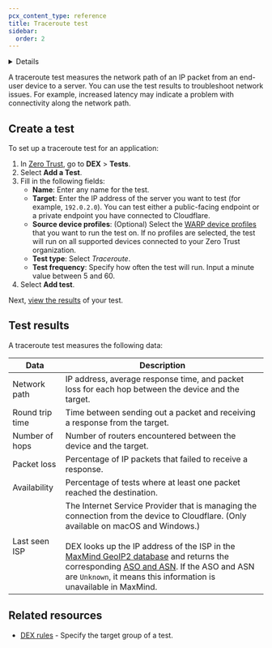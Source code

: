 ```yaml
---
pcx_content_type: reference
title: Traceroute test
sidebar:
  order: 2
---
```



<Details header="Feature availability">

| [WARP modes](/cloudflare-one/connections/connect-devices/warp/configure-warp/warp-modes/)   | [Zero Trust plans](https://www.cloudflare.com/teams-pricing/) |
| ------------------------------------------------------------------------------------------- | ------------------------------------------------------------- |
| <ul> <li> Gateway with WARP </li> <li> Secure Web Gateway without DNS Filtering </li> </ul> | All plans                                                     |

| System   | Availability | Minimum WARP version |
| -------- | ------------ | -------------------- |
| Windows  | ✅           | 2023.5.587           |
| macOS    | ✅           | 2023.5.589           |
| Linux    | ❌           |                      |
| iOS      | ❌           |                      |
| Android  | ✅           | 1.0                  |
| ChromeOS | ✅           | 1.0                  |

</Details>

A traceroute test measures the network path of an IP packet from an end-user device to a server. You can use the test results to troubleshoot network issues. For example, increased latency may indicate a problem with connectivity along the network path.

## Create a test

To set up a traceroute test for an application:

1. In [Zero Trust](https://one.dash.cloudflare.com/), go to **DEX** > **Tests**.
2. Select **Add a Test**.
3. Fill in the following fields:
   - **Name**: Enter any name for the test.
   - **Target**: Enter the IP address of the server you want to test (for example, `192.0.2.0`). You can test either a public-facing endpoint or a private endpoint you have connected to Cloudflare.
   - **Source device profiles**: (Optional) Select the [WARP device profiles](/cloudflare-one/connections/connect-devices/warp/configure-warp/device-profiles/) that you want to run the test on. If no profiles are selected, the test will run on all supported devices connected to your Zero Trust organization.
   - **Test type**: Select _Traceroute_.
   - **Test frequency**: Specify how often the test will run. Input a minute value between 5 and 60.
4. Select **Add test**.

Next, [view the results](/cloudflare-one/insights/dex/tests/view-results/) of your test.

## Test results

A traceroute test measures the following data:

| Data            | Description                                                                                                                                                                                                                                                                                                                                                                                                                                                                                            |
| --------------- | ------------------------------------------------------------------------------------------------------------------------------------------------------------------------------------------------------------------------------------------------------------------------------------------------------------------------------------------------------------------------------------------------------------------------------------------------------------------------------------------------------ |
| Network path    | IP address, average response time, and packet loss for each hop between the device and the target.                                                                                                                                                                                                                                                                                                                                                                                                     |
| Round trip time | Time between sending out a packet and receiving a response from the target.                                                                                                                                                                                                                                                                                                                                                                                                                            |
| Number of hops  | Number of routers encountered between the device and the target.                                                                                                                                                                                                                                                                                                                                                                                                                                       |
| Packet loss     | Percentage of IP packets that failed to receive a response.                                                                                                                                                                                                                                                                                                                                                                                                                                            |
| Availability    | Percentage of tests where at least one packet reached the destination.                                                                                                                                                                                                                                                                                                                                                                                                                                 |
| Last seen ISP   | The Internet Service Provider that is managing the connection from the device to Cloudflare. (Only available on macOS and Windows.) <br/> <br/> DEX looks up the IP address of the ISP in the [MaxMind GeoIP2 database](https://www.maxmind.com/en/geoip2-services-and-databases) and returns the corresponding [ASO and ASN](https://www.cloudflare.com/learning/network-layer/what-is-an-autonomous-system/). If the ASO and ASN are `Unknown`, it means this information is unavailable in MaxMind. |

## Related resources

- [DEX rules](/cloudflare-one/insights/dex/rules/) - Specify the target group of a test.
